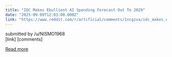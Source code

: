 ```yaml
---
title: "IDC Makes Ebullient AI Spending Forecast Out To 2029"
date: "2025-09-09T12:03:08.000Z"
link: "https://www.reddit.com/r/artificial/comments/1ncgzxa/idc_makes_ebullient_ai_spending_forecast_out_to/"
---
```


submitted by    /u/NISMO1968  
 [link]   [comments]

[Read more](https://www.reddit.com/r/artificial/comments/1ncgzxa/idc_makes_ebullient_ai_spending_forecast_out_to/)
